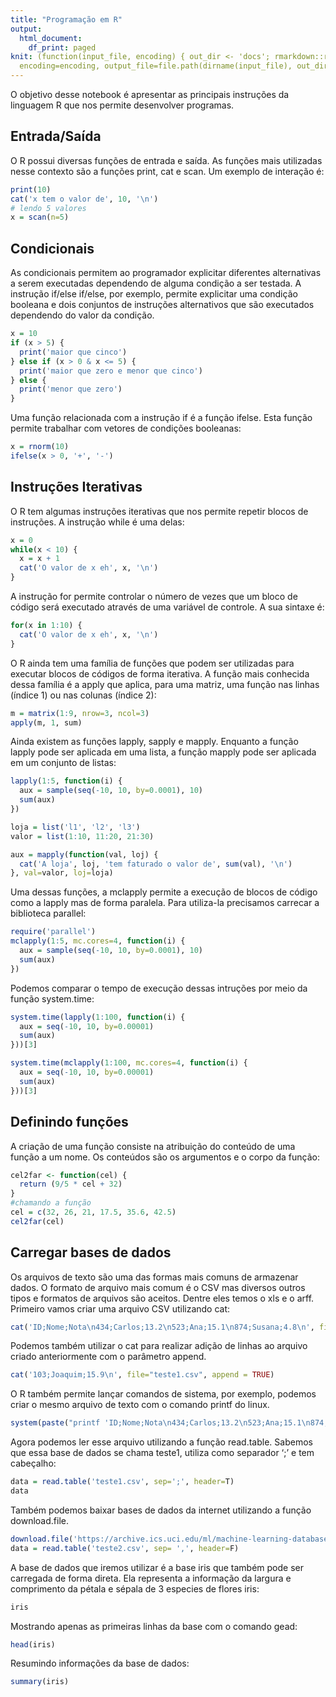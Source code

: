 ```yaml
---
title: "Programação em R"
output:
  html_document:
    df_print: paged
knit: (function(input_file, encoding) { out_dir <- 'docs'; rmarkdown::render(input_file,
  encoding=encoding, output_file=file.path(dirname(input_file), out_dir, 'programacao.html'))})
---
```


O objetivo desse notebook é apresentar as principais instruções da linguagem R que nos permite desenvolver programas.

## Entrada/Saída

O R possui diversas funções de entrada e saída. As funções mais utilizadas nesse contexto são a funções print, cat e scan. Um exemplo de interação é:

```r
print(10)
cat('x tem o valor de', 10, '\n')
# lendo 5 valores
x = scan(n=5)
```

## Condicionais

As condicionais permitem ao programador explicitar diferentes alternativas a serem executadas dependendo de alguma condição a ser testada. A instrução if/else if/else, por exemplo, permite explicitar uma condição booleana e dois conjuntos de instruções alternativos que são executados dependendo do valor da condição.

```r
x = 10
if (x > 5) {
  print('maior que cinco')
} else if (x > 0 & x <= 5) {
  print('maior que zero e menor que cinco')
} else {
  print('menor que zero')
}
```

Uma função relacionada com a instrução if é a função ifelse. Esta função permite trabalhar com vetores de condições booleanas:

```r
x = rnorm(10)
ifelse(x > 0, '+', '-')
```

## Instruções Iterativas

O R tem algumas instruções iterativas que nos permite repetir blocos de instruções. A instrução while é uma delas:

```r
x = 0
while(x < 10) {
  x = x + 1
  cat('O valor de x eh', x, '\n')
}
```

A instrução for permite controlar o número de vezes que um bloco de código será executado através de uma variável de controle. A sua sintaxe é:

```r
for(x in 1:10) {
  cat('O valor de x eh', x, '\n')
}
```

O R ainda tem uma família de funções que podem ser utilizadas para executar blocos de códigos de forma iterativa. A função mais conhecida dessa família é a apply que aplica, para uma matriz, uma função nas linhas (índice 1) ou nas colunas (índice 2):

```r
m = matrix(1:9, nrow=3, ncol=3)
apply(m, 1, sum)
```

Ainda existem as funções lapply, sapply e mapply. Enquanto a função lapply pode ser aplicada em uma lista, a função mapply pode ser aplicada em um conjunto de listas:

```r
lapply(1:5, function(i) {
  aux = sample(seq(-10, 10, by=0.0001), 10)
  sum(aux)
})

loja = list('l1', 'l2', 'l3')
valor = list(1:10, 11:20, 21:30)

aux = mapply(function(val, loj) {
  cat('A loja', loj, 'tem faturado o valor de', sum(val), '\n')
}, val=valor, loj=loja)
```

Uma dessas funções, a mclapply permite a execução de blocos de código como a lapply mas de forma paralela. Para utiliza-la precisamos carrecar a biblioteca parallel:

```r
require('parallel')
mclapply(1:5, mc.cores=4, function(i) {
  aux = sample(seq(-10, 10, by=0.0001), 10)
  sum(aux)
})
```

Podemos comparar o tempo de execução dessas intruções por meio da função system.time:

```r
system.time(lapply(1:100, function(i) {
  aux = seq(-10, 10, by=0.00001)
  sum(aux)
}))[3]

system.time(mclapply(1:100, mc.cores=4, function(i) {
  aux = seq(-10, 10, by=0.00001)
  sum(aux)
}))[3]
```

## Definindo funções

A criação de uma função consiste na atribuição do conteúdo de uma função a um nome. Os conteúdos são os argumentos e o corpo da função:

```r
cel2far <- function(cel) {
  return (9/5 * cel + 32)
}
#chamando a função
cel = c(32, 26, 21, 17.5, 35.6, 42.5)
cel2far(cel)
```

## Carregar bases de dados

Os arquivos de texto são uma das formas mais comuns de armazenar dados. O formato de arquivo mais comum é o CSV mas diversos outros tipos e formatos de arquivos são aceitos. Dentre eles temos o xls e o arff. Primeiro vamos criar uma arquivo CSV utilizando cat:

```r
cat('ID;Nome;Nota\n434;Carlos;13.2\n523;Ana;15.1\n874;Susana;4.8\n', file="teste1.csv")
```

Podemos também utilizar o cat para realizar adição de linhas ao arquivo criado anteriormente com o parâmetro append.

```r
cat('103;Joaquim;15.9\n', file="teste1.csv", append = TRUE)
```

O R também permite lançar comandos de sistema, por exemplo, podemos criar o mesmo arquivo de texto com o comando printf do linux.

```r
system(paste("printf 'ID;Nome;Nota\n434;Carlos;13.2\n523;Ana;15.1\n874;Susana;4.8\n103;Joaquim;15.9\n' > teste1.csv"))
```

Agora podemos ler esse arquivo utilizando a função read.table. Sabemos que essa base de dados se chama teste1, utiliza como separador ';' e tem cabeçalho:

```r
data = read.table('teste1.csv', sep=';', header=T)
data
```

Também podemos baixar bases de dados da internet utilizando a função download.file. 

```r
download.file('https://archive.ics.uci.edu/ml/machine-learning-databases/iris/iris.data', 'teste2.csv')
data = read.table('teste2.csv', sep= ',', header=F)
```

A base de dados que iremos utilizar é a base iris que também pode ser carregada de forma direta. Ela representa a informação da largura e comprimento da pétala e sépala de 3 especies de flores iris: 

```r
iris
```
Mostrando apenas as primeiras linhas da base com o comando gead:
```r
head(iris)
```

Resumindo informações da base de dados:

```r
summary(iris)
```

